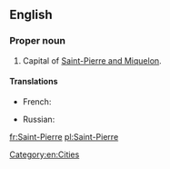 ==English==

===Proper noun===
{{en-proper noun}}

# Capital of [[Saint-Pierre and Miquelon]].

====Translations====
{{trans-top|capital of Saint-Pierre and Miquelon}}
* French: {{t+|fr|Saint-Pierre}}
{{trans-mid}}
* Russian: {{t|ru|Сен-Пьер|m|sc=Cyrl|tr=Sen-P'jer}}
{{trans-bottom}}

[[Category:en:Cities]]

[[fr:Saint-Pierre]]
[[pl:Saint-Pierre]]